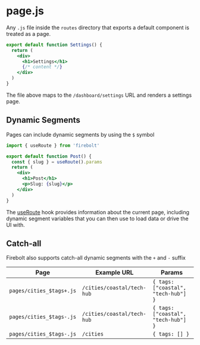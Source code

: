 <Metadata
  title='Reference: [page].js'
  description='API Reference for page files in Firebolt.'
/>

# page.js

Any `.js` file inside the `routes` directory that exports a default component is treated as a page.

```jsx title='routes/dashboard/settings.js' lineNumbers
export default function Settings() {
  return (
    <div>
      <h1>Settings</h1>
      {/* content */}
    </div>
  )
}
```

The file above maps to the `/dashboard/settings` URL and renders a settings page.

## Dynamic Segments

Pages can include dynamic segments by using the `$` symbol

```jsx title='routes/blog/$slug.js' lineNumbers
import { useRoute } from 'firebolt'

export default function Post() {
  const { slug } = useRoute().params
  return (
    <div>
      <h1>Post</h1>
      <p>Slug: {slug}</p>
    </div>
  )
}
```

The [useRoute](/docs/ref/useRoute) hook provides information about the current page, including dynamic segment variables that you can then use to load data or drive the UI with.

## Catch-all

Firebolt also supports catch-all dynamic segments with the `+` and `-` suffix

| Page                     | Example URL                | Params                              |
| ------------------------ | -------------------------- | ----------------------------------- |
| `pages/cities_$tags+.js` | `/cities/coastal/tech-hub` | `{ tags: ["coastal", "tech-hub"] }` |
| `pages/cities_$tags-.js` | `/cities/coastal/tech-hub` | `{ tags: ["coastal", "tech-hub"] }` |
| `pages/cities_$tags-.js` | `/cities`                  | `{ tags: [] }`                      |
